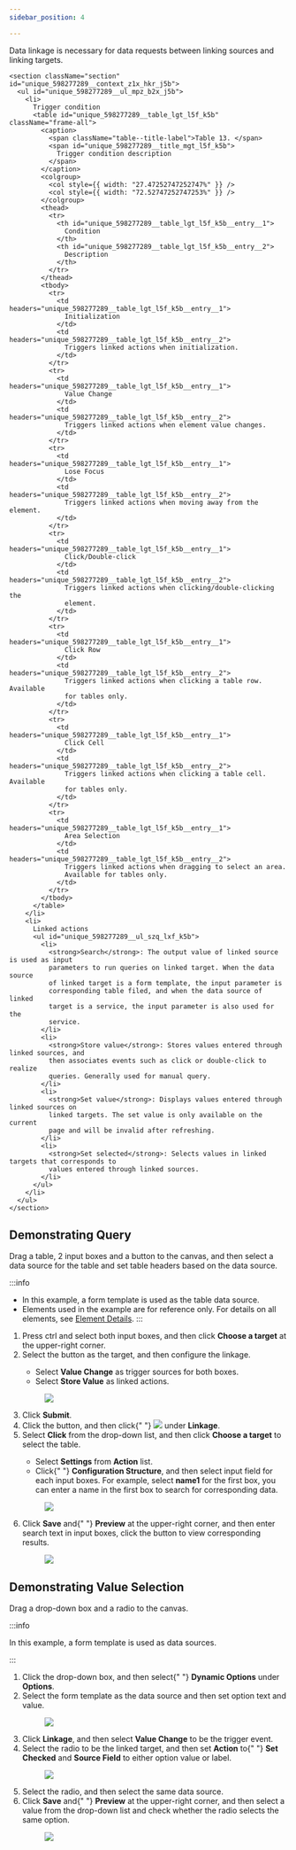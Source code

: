 ```yaml
---
sidebar_position: 4

---
```

Data linkage is necessary for data requests between linking sources and
      linking targets.
<article
  className="nested3"
  aria-labelledby="unique_598277289__title_bb2_zgv_35b"
  id="unique_598277289"
>
<div>

    <section className="section" id="unique_598277289__context_z1x_hkr_j5b">
      <ul id="unique_598277289__ul_mpz_b2x_j5b">
        <li>
          Trigger condition
          <table id="unique_598277289__table_lgt_l5f_k5b" className="frame-all">
            <caption>
              <span className="table--title-label">Table 13. </span>
              <span id="unique_598277289__title_mgt_l5f_k5b">
                Trigger condition description
              </span>
            </caption>
            <colgroup>
              <col style={{ width: "27.47252747252747%" }} />
              <col style={{ width: "72.52747252747253%" }} />
            </colgroup>
            <thead>
              <tr>
                <th id="unique_598277289__table_lgt_l5f_k5b__entry__1">
                  Condition
                </th>
                <th id="unique_598277289__table_lgt_l5f_k5b__entry__2">
                  Description
                </th>
              </tr>
            </thead>
            <tbody>
              <tr>
                <td headers="unique_598277289__table_lgt_l5f_k5b__entry__1">
                  Initialization
                </td>
                <td headers="unique_598277289__table_lgt_l5f_k5b__entry__2">
                  Triggers linked actions when initialization.
                </td>
              </tr>
              <tr>
                <td headers="unique_598277289__table_lgt_l5f_k5b__entry__1">
                  Value Change
                </td>
                <td headers="unique_598277289__table_lgt_l5f_k5b__entry__2">
                  Triggers linked actions when element value changes.
                </td>
              </tr>
              <tr>
                <td headers="unique_598277289__table_lgt_l5f_k5b__entry__1">
                  Lose Focus
                </td>
                <td headers="unique_598277289__table_lgt_l5f_k5b__entry__2">
                  Triggers linked actions when moving away from the element.
                </td>
              </tr>
              <tr>
                <td headers="unique_598277289__table_lgt_l5f_k5b__entry__1">
                  Click/Double-click
                </td>
                <td headers="unique_598277289__table_lgt_l5f_k5b__entry__2">
                  Triggers linked actions when clicking/double-clicking the
                  element.
                </td>
              </tr>
              <tr>
                <td headers="unique_598277289__table_lgt_l5f_k5b__entry__1">
                  Click Row
                </td>
                <td headers="unique_598277289__table_lgt_l5f_k5b__entry__2">
                  Triggers linked actions when clicking a table row. Available
                  for tables only.
                </td>
              </tr>
              <tr>
                <td headers="unique_598277289__table_lgt_l5f_k5b__entry__1">
                  Click Cell
                </td>
                <td headers="unique_598277289__table_lgt_l5f_k5b__entry__2">
                  Triggers linked actions when clicking a table cell. Available
                  for tables only.
                </td>
              </tr>
              <tr>
                <td headers="unique_598277289__table_lgt_l5f_k5b__entry__1">
                  Area Selection
                </td>
                <td headers="unique_598277289__table_lgt_l5f_k5b__entry__2">
                  Triggers linked actions when dragging to select an area.
                  Available for tables only.
                </td>
              </tr>
            </tbody>
          </table>
        </li>
        <li>
          Linked actions
          <ul id="unique_598277289__ul_szq_lxf_k5b">
            <li>
              <strong>Search</strong>: The output value of linked source is used as input
              parameters to run queries on linked target. When the data source
              of linked target is a form template, the input parameter is
              corresponding table filed, and when the data source of linked
              target is a service, the input parameter is also used for the
              service.
            </li>
            <li>
              <strong>Store value</strong>: Stores values entered through linked sources, and
              then associates events such as click or double-click to realize
              queries. Generally used for manual query.
            </li>
            <li>
              <strong>Set value</strong>: Displays values entered through linked sources on
              linked targets. The set value is only available on the current
              page and will be invalid after refreshing.
            </li>
            <li>
              <strong>Set selected</strong>: Selects values in linked targets that corresponds to
              values entered through linked sources.
            </li>
          </ul>
        </li>
      </ul>
    </section>
  </div>
  <article
    className="nested4"
    aria-labelledby="ariaid-title20"
    id="storing_value"
  >


## Demonstrating Query

<div>
      <section className="display" id="storing_value__prereq_tgp_xzf_k5b">
        <p>
          Drag a table, 2 input boxes and a button to the canvas, and then
          select a data source for the table and set table headers based on the
          data source.
        </p>

:::info

- In this example, a form template is used as the table data source.
- Elements used in the example are for reference only. For details on all elements, see <a href="../Element Details">Element Details</a>.
:::

</section>
      <section>
        <ol className="display">
          <li className="stepexpand">
            <span>
              Press ctrl and select both input boxes, and then click <strong>Choose a target</strong> at the
              upper-right corner.
            </span>
          </li>
          <li className="stepexpand">
            <span>
              Select the button as the target, and then configure the linkage.
            </span>
            <div>
              <ul id="storing_value__ul_frc_1cg_k5b">
                <li>
                  Select <strong>Value Change</strong> as
                  trigger sources for both boxes.
                </li>
                <li>
                  Select <strong>Store Value</strong> as
                  linked actions.
                </li>
              </ul>
            </div>
            <div>
              <figure className="fignone" id="storing_value__fig_akv_wbg_k5b">
                <img
                  id="storing_value__image_ig2_xbg_k5b"
                  src="https://wordpressfreezonex.oss-cn-hangzhou.aliyuncs.com/appDesign/42.png"
                />
              </figure>
            </div>
          </li>
          <li className="stepexpand">
            <span>
              Click <strong>Submit</strong>.
            </span>
          </li>
          <li className="stepexpand">
            <span>
              Click the button, and then click{" "}
              <img
                id="storing_value__image_pff_gcg_k5b"
                src="https://wordpressfreezonex.oss-cn-hangzhou.aliyuncs.com/appDesign/43.png"
              />
              under <strong>Linkage</strong>.
            </span>
          </li>
          <li className="stepexpand">
            <span>
              Select <strong>Click</strong> from the drop-down
              list, and then click <strong>Choose a target</strong> to select the
              table.
            </span>
            <div>
              <ul id="storing_value__ul_sbl_5cg_k5b">
                <li>
                  Select <strong>Settings</strong> from <strong>Action</strong> list.
                </li>
                <li>
                  Click{" "}
                  <strong>Configuration Structure</strong>,
                  and then select input field for each input boxes. For example,
                  select <strong>name1</strong> for the first box,
                  you can enter a name in the first box to search for
                  corresponding data.
                </li>
              </ul>
            </div>
            <div>
              <figure className="fignone" id="storing_value__fig_pzj_tcg_k5b">
                <img
                  id="storing_value__image_qzj_tcg_k5b"
                  src="https://wordpressfreezonex.oss-cn-hangzhou.aliyuncs.com/appDesign/44.png"
                />
              </figure>
            </div>
          </li>
          <li className="stepexpand">
            <span>
              Click <strong>Save</strong> and{" "}
              <strong>Preview</strong> at the upper-right
              corner, and then enter search text in input boxes, click the
              button to view corresponding results.
            </span>
            <div>
              <figure className="fignone" id="storing_value__fig_a4p_c2g_k5b">
                <img
                  id="storing_value__image_b4p_c2g_k5b"
                  src="https://wordpressfreezonex.oss-cn-hangzhou.aliyuncs.com/appDesign/45.png"
                />
              </figure>
            </div>
          </li>
        </ol>
      </section>
    </div>
  </article>
  <article
    className="nested4"
    aria-labelledby="ariaid-title21"
    id="unique_1134615537"
  >


## Demonstrating Value Selection


<div>
      <section className="display" id="unique_1134615537__prereq_tgp_xzf_k5b">
        <p>Drag a drop-down box and a radio to the canvas.</p>


:::info

In this example, a form template is used as data sources.

:::


</section>
      <section>
        <ol className="display">
          <li className="stepexpand">
            <span>
              Click the drop-down box, and then select{" "}
              <strong>Dynamic Options</strong> under <strong>Options</strong>.
            </span>
          </li>
          <li className="stepexpand">
            <span>
              Select the form template as the data source and then set option
              text and value.
            </span>
            <div>
              <figure
                className="fignone"
                id="unique_1134615537__fig_ekl_gfg_k5b"
              >
                <img
                  id="unique_1134615537__image_fkl_gfg_k5b"
                  src="https://wordpressfreezonex.oss-cn-hangzhou.aliyuncs.com/appDesign/46.png"
                />
              </figure>
            </div>
          </li>
          <li className="stepexpand">
            <span>
              Click <strong>Linkage</strong>, and then select <strong>Value Change</strong> to be the trigger
              event.
            </span>
          </li>
          <li className="stepexpand">
            <span>
              Select the radio to be the linked target, and then set <strong>Action</strong> to{" "}
              <strong>Set Checked</strong> and <strong>Source Field</strong> to either option
              value or label.
            </span>
            <div>
              <figure
                className="fignone"
                id="unique_1134615537__fig_v11_wfg_k5b"
              >
                <img
                  id="unique_1134615537__image_w11_wfg_k5b"
                  src="https://wordpressfreezonex.oss-cn-hangzhou.aliyuncs.com/appDesign/47.png"
                />
              </figure>
            </div>
          </li>
          <li className="stepexpand">
            <span>Select the radio, and then select the same data source.</span>
          </li>
          <li className="stepexpand">
            <span>
              Click <strong>Save</strong> and{" "}
              <strong>Preview</strong> at the upper-right
              corner, and then select a value from the drop-down list and check
              whether the radio selects the same option.
            </span>
            <div>
              <figure
                className="fignone"
                id="unique_1134615537__fig_a4p_c2g_k5b"
              >
                <img
                  id="unique_1134615537__image_b4p_c2g_k5b"
                  src="https://wordpressfreezonex.oss-cn-hangzhou.aliyuncs.com/appDesign/48.png"
                />
              </figure>
            </div>
          </li>
        </ol>
      </section>
    </div>
  </article>
</article>
